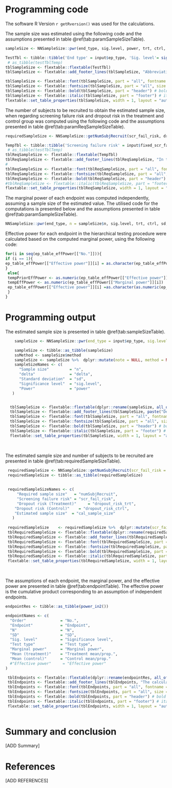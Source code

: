 

# Programming code
The software R Version `r getRversion()` was used for the calculations. 

The sample size was estimated using the following code and the assumptions presented in table \@ref(tab:paramSampleSizeTable).
<!-- Code: Sample size  -->
```r

sampleSize <- NNSampleSize::pwr(end_type, sig.level, power, trt, ctrl, sd, alternative, determine = "n")

```

<!-- Table: Sample size  -->
```r

TestTbl <- tibble::tibble('End type' = input$ep_type, 'Sig. level'= sig.level_parse()*100, 'Power' = power_parse()*100, 'Treatment mean' = input$ep_trt_mean, 'Control mean' = input$ep_ctrl_mean, 'SD' = input$ep_sd, 'Alternative hypothesis' = input$ep_alternative)
 # as_tibble(testTblTemp) 
tblSampleSize <- flextable::flextable(TestTbl) 
tblSampleSize <- flextable::add_footer_lines(tblSampleSize, "Abbreviation: SD is standard deviation. In the code, treatment mean is denoted as trt, control mean as ctrl, and alternative hypotheses as alternative. Power and significance level are in percent.") 

tblSampleSize <- flextable::font(tblSampleSize, part = "all", fontname = "Times New Roman (Body)") # font is Times New Roman 
tblSampleSize <- flextable::fontsize(tblSampleSize, part = "all", size = 12) # font size 12 
tblSampleSize <- flextable::bold(tblSampleSize, part = "header") # bold header
tblSampleSize <- flextable::italic(tblSampleSize, part = "footer") # italic footer 
flextable::set_table_properties(tblSampleSize, width = 1, layout = "autofit")

```

The number of subjects to be recruited to obtain the estimated sample size, when regarding screening failure risk and dropout risk in the treatment and control group was computed using the following code and the assumptions presented in table \@ref(tab:paramReqSampleSizeTable).
<!-- Code: Required subjects  -->
```r

requiredSampleSize <- NNSampleSize::getNumSubjRecruit(scr_fail_risk, dropout_risk_trt, dropout_risk_ctrl, sampleSize$n)

```

<!-- Table: Required subjects  -->
```r

TempTbl <- tibble::tibble('Screening failure risk' = input$fixed_scr_fail_risk, 'Treatment dropout risk'= input$fixed_dropout_risk_trt, 'Control dropout risk' = input$fixed_dropout_risk_ctrl)
 # as_tibble(testTblTemp) 
tblReqSampleSize <- flextable::flextable(TempTbl) 
tblReqSampleSize <- flextable::add_footer_lines(tblReqSampleSize, "In the code, screening failure risk is denoted as scr_fail_risk, treatment dropout risk as dropout_risk_trt, and control dropout risk as dropout_risk_ctrl. The values are in percent.") 
# 
tblReqSampleSize <- flextable::font(tblReqSampleSize, part = "all", fontname = "Times New Roman (Body)") # font is Times New Roman 
tblReqSampleSize <- flextable::fontsize(tblReqSampleSize, part = "all", size = 12) # font size 12 
tblReqSampleSize <- flextable::bold(tblReqSampleSize, part = "header") # bold header
#tblReqSampleSize <- flextable::italic(tblReqSampleSize, part = "footer", "Appreviations: SD is standard deviation.") # italic footer 
flextable::set_table_properties(tblReqSampleSize, width = 1, layout = "autofit")

```

The marginal power of each endpoint was computed independently, assuming a sample size of the estimated value. The utilised code for the computations is presented below and the assumptions presented in table \@ref(tab:paramSampleSizeTable).
<!-- Code: Marginal power of each endpoint  -->
```r
NNSampleSize::pwr(end_type, n = sampleSize$n, sig.level, trt, ctrl, sd, alternative, determine = "power")

```

Effective power for each endpoint in the hierarchical testing procedure were calculated based on the computed marginal power, using the following code:
<!-- Code: Effective power of each endpoint in the hierarchical testing procedure -->
```r

for(i in seq(ep_table_effPower[["No."]])){ 
if (i == 1){ 
ep_table_effPower[["Effective power"]][i] = as.character(ep_table_effPower[["Marginal power"]][i]) 
} 
 else{
 tempPriorEffPower <- as.numeric(ep_table_effPower[["Effective power"]][i-1])
 tempEffPower <- as.numeric(ep_table_effPower[["Marginal power"]][i]) 
 ep_table_effPower[["Effective power"]][i] =as.character(as.numeric(ep_table_effPower[["Effective power"]][i-1])*as.numeric(ep_table_effPower[["Marginal power"]][i])) 
 } 
} 
``` 

# Programming output
The estimated sample size is presented in table \@ref(tab:sampleSizeTable). 
<!-- Output: Sample size --> 
```r

    sampleSize <- NNSampleSize::pwr(end_type = input$ep_type, sig.level = sig.level_parse(), power = power_parse(), trt = input$ep_trt_mean, ctrl = input$ep_ctrl_mean, sd = input$ep_sd, alternative = input$ep_alternative, determine = "n") 

    sampleSize <- tibble::as_tibble(sampleSize) 
    ssMethod <- sampleSize$method 
    sampleSize <- sampleSize %>%  dplyr::mutate(note = NULL, method = NULL, n = round(n,2), sig.level = sig.level*100, power = power*100) 
    sampleSizeNames <- c( 
      "Sample size"         = "n", 
      "delta"               = "delta", 
      "Standard deviation"  = "sd", 
      "Significance level"  = "sig.level", 
      "Power"               = "power" 
   ) 


  tblSampleSize <- flextable::flextable(dplyr::rename(sampleSize, all_of(sampleSizeNames))) 
  tblSampleSize <- flextable::add_footer_lines(tblSampleSize, paste("Delta: ??. Power and significance level are in percent. The method used was:", ssMethod, ".")) 
  tblSampleSize <- flextable::font(tblSampleSize, part = "all", fontname = "Times New Roman (Body)") # font is Times New Roman 
  tblSampleSize <- flextable::fontsize(tblSampleSize, part = "all", size = 12) # font size 12 
  tblSampleSize <- flextable::bold(tblSampleSize, part = "header") # bold header
  tblSampleSize <- flextable::italic(tblSampleSize, part = "footer") # italic footer 
  flextable::set_table_properties(tblSampleSize, width = 1, layout = "autofit") 
``` 
 <br> 

The estimated sample size and number of subjects to be recruited are presented in table \@ref(tab:requiredSampleSizeTable).
 <!-- Output: Required number of subjects --> 
```r

 requiredSampleSize <- NNSampleSize::getNumSubjRecruit(scr_fail_risk = input$fixed_scr_fail_risk/100, dropout_risk_trt = input$fixed_dropout_risk_trt/100, dropout_risk_ctrl = input$fixed_dropout_risk_ctrl/100, cal_sample_size = sampleSize$n) 
 requiredSampleSize <- tibble::as_tibble(requiredSampleSize)
 
 
 requiredSampleSizeNames <- c( 
     "Required sample size"   = "numSubjRecruit", 
     "Screening failure risk" = "scr_fail_risk", 
     "Dropout risk (Treatment)"     = "dropout_risk_trt", 
    "Dropout risk (Control)"    = "dropout_risk_ctrl", 
    "Estimated sample size"  = "cal_sample_size" 
   ) 
  
 requiredSampleSize    <- requiredSampleSize %>%  dplyr::mutate(scr_fail_risk = scr_fail_risk*100, dropout_risk_trt = dropout_risk_trt*100, dropout_risk_ctrl = dropout_risk_ctrl*100, dropout_risk_ctrl = dropout_risk_ctrl*100) 
 tblRequiredSampleSize <- flextable::flextable(dplyr::rename(requiredSampleSize, all_of(requiredSampleSizeNames))) 
 tblRequiredSampleSize <- flextable::add_footer_lines(tblRequiredSampleSize, "The estimated sample size is rounded to the nearest, highest integer. Screening failure risk, dropout risk of treatment and control group are in percent.") 
 tblRequiredSampleSize <- flextable::font(tblRequiredSampleSize, part = "all", fontname = "Times New Roman (Body)") # font is Times New Roman 
 tblRequiredSampleSize <- flextable::fontsize(tblRequiredSampleSize, part = "all", size = 12) # font size 12 
 tblRequiredSampleSize <- flextable::bold(tblRequiredSampleSize, part = "header") # bold header 
 tblRequiredSampleSize <- flextable::italic(tblRequiredSampleSize, part = "footer") # italic footer 
 flextable::set_table_properties(tblRequiredSampleSize, width = 1, layout = "autofit") 

``` 

 <br> 

The assumptions of each endpoint, the marginal power, and the effective power are presented in table \@ref(tab:endpointTable). The effective power is the cumulative product corresponding to an assumption of independent endpoints.
<!-- Output: Endpoints --> 
```r

endpointRes <- tibble::as_tibble(power_in2())

endpointNames <- c( 
  "Order"               = "No.", 
  "Endpoint"            = "Endpoint", 
  "N"                   = "N", 
  "SD"                  = "SD", 
  "Sig. level"          = "Significance level", 
  "Test type"           = "Test type", 
  "Marginal power"      = "Marginal power", 
  "Mean (treatment)"    = "Treatment mean/prop.",
  "Mean (control)"      = "Control mean/prop."
  #"Effective power"     = "Effective power" 
) 

 tblEndpoints <- flextable::flextable(dplyr::rename(endpointRes, all_of(endpointNames))) 
 tblEndpoints <- flextable::add_footer_lines(tblEndpoints, "The calculated marginal and effective power are in percent.") 
 tblEndpoints <- flextable::font(tblEndpoints, part = "all", fontname = "Times New Roman (Body)") # font is Times New Roman 
 tblEndpoints <- flextable::fontsize(tblEndpoints, part = "all", size = 12) # font size 12 
 tblEndpoints <- flextable::bold(tblEndpoints, part = "header") # bold header 
 tblEndpoints <- flextable::italic(tblEndpoints, part = "footer") # italic footer 
 flextable::set_table_properties(tblEndpoints, width = 1, layout = "autofit") 
 


``` 

#	Summary and conclusion
[ADD Summary]


#	References
[ADD REFERENCES]

